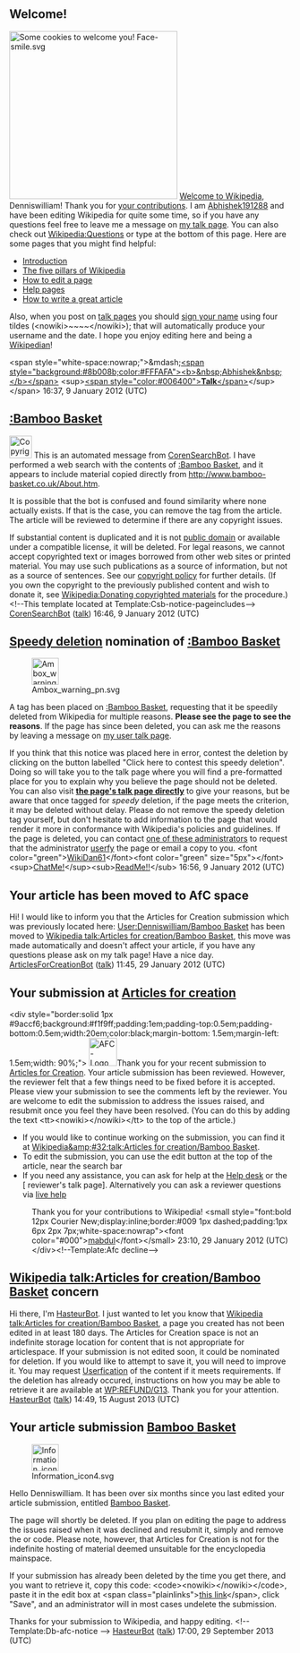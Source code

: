 <article id="34327670" title=User talk:Denniswilliam>
	<talkpage id="34327670" title="User talk:Denniswilliam">
==Welcome!==

[[Image:Chocolate chip cookies.jpg|thumb|300px|Some cookies to welcome you! [[File:Face-smile.svg|25px]]]] [[Wikipedia:Welcoming committee/Welcome to Wikipedia|Welcome to Wikipedia]], Denniswilliam! Thank you for [[Special:Contributions/Denniswilliam|your contributions]]. I am [[User:Abhishek191288|Abhishek191288]] and have been editing Wikipedia for quite some time, so if you have any questions feel free to leave me a message on [[User talk:Abhishek191288|my talk page]]. You can also check out [[Wikipedia:Questions]] or type {{tlx|helpme}} at the bottom of this page.  Here are some pages that you might find helpful:
* [[Wikipedia:Introduction|Introduction]]
* [[Wikipedia:Five pillars|The five pillars of Wikipedia]]
* [[Wikipedia:How to edit a page|How to edit a page]]
* [[Help:Contents|Help pages]]
* [[Wikipedia:Article development|How to write a great article]]
Also, when you post on [[Wikipedia:Talk page|talk pages]] you should [[Wikipedia:Sign your posts on talk pages|sign your name]] using four tildes (&lt;nowiki&gt;~~~~&lt;/nowiki&gt;); that will automatically produce your username and the date.  I hope you enjoy editing here and being a [[Wikipedia:Wikipedians|Wikipedian]]! 
 
&lt;span style=&quot;white-space:nowrap;&quot;&gt;&amp;mdash;[[User:Abhishek191288|&lt;span style=&quot;background:#8b008b;color:#FFFAFA&quot;&gt;&lt;b&gt;&amp;nbsp;Abhishek&amp;nbsp;&lt;/b&gt;&lt;/span&gt;]] &lt;sup&gt;[[User talk:Abhishek191288|&lt;span style=&quot;color:#006400&quot;&gt;'''Talk'''&lt;/span&gt;]]&lt;/sup&gt;&lt;/span&gt; 16:37, 9 January 2012 (UTC)
==[[:Bamboo Basket]]==
[[Image:Copyright-problem.svg|left|40px|alt=|link=]]
This is an automated message from [[User:CorenSearchBot|CorenSearchBot]].  I have performed a web search with the contents of [[:Bamboo Basket]], and it appears to include material copied directly from http://www.bamboo-basket.co.uk/About.htm.  

It is possible that the bot is confused and found similarity where none actually exists. If that is the case, you can remove the tag from the article. The article will be reviewed to determine if there are any copyright issues.

If substantial content is duplicated and it is not [[Wikipedia:Public domain|public domain]] or available under a compatible license, it will be deleted. For legal reasons, we cannot accept copyrighted text or images borrowed from other web sites or printed material. You may use such publications as a source of information, but not as a source of sentences. See our [[Wikipedia:Copyrights|copyright policy]] for further details. (If you own the copyright to the previously published content and wish to donate it, see [[Wikipedia:Donating copyrighted materials]] for the procedure.)&lt;!--This template located at Template:Csb-notice-pageincludes--&gt; [[User:CorenSearchBot|CorenSearchBot]] ([[User talk:CorenSearchBot|talk]]) 16:46, 9 January 2012 (UTC)

==[[Wikipedia:Criteria for speedy deletion|Speedy deletion]] nomination of [[:Bamboo Basket]]==
[[Image:Ambox warning pn.svg|48px|left|alt=|link=]]

A tag has been placed on [[:Bamboo Basket]], requesting that it be speedily deleted from Wikipedia for multiple reasons. '''Please see the page to see the reasons'''. If the page has since been deleted, you can ask me the reasons by leaving a message on [[User talk:WikiDan61|my user talk page]]. 

If you think that this notice was placed here in error, contest the deletion by clicking on the button labelled &quot;Click here to contest this speedy deletion&quot;. Doing so will take you to the talk page where you will find a pre-formatted place for you to explain why you believe the page should not be deleted. You can also visit '''[[Talk:Bamboo Basket|the page's talk page directly]]''' to give your reasons, but be aware that once tagged for ''speedy'' deletion, if the page meets the criterion, it may be deleted without delay. Please do not remove the speedy deletion tag yourself, but don't hesitate to add information to the page that would render it more in conformance with Wikipedia's policies and guidelines. If the page is deleted, you can contact [[:Category:Wikipedia administrators who will provide copies of deleted articles|one of these administrators]] to request that the administrator [[Wikipedia:Userfication#Userfication of deleted content|userfy]] the page or email a copy to you.  &lt;font color=&quot;green&quot;&gt;[[User:WikiDan61|WikiDan61]]&lt;/font&gt;&lt;font color=&quot;green&quot; size=&quot;5px&quot;&gt;&lt;/font&gt;&lt;sup&gt;[[User talk:WikiDan61|ChatMe!]]&lt;/sup&gt;&lt;sub&gt;[[Special:Contributions/WikiDan61|ReadMe!!]]&lt;/sub&gt; 16:56, 9 January 2012 (UTC)

==Your article has been moved to AfC space==
Hi! I would like to inform you that the Articles for Creation submission which was previously located here: [[User:Denniswilliam/Bamboo Basket]] has been moved to [[Wikipedia talk:Articles for creation/Bamboo Basket]], this move was made automatically and doesn't affect your article, if you have any questions please ask on my talk page! Have a nice day. [[User:ArticlesForCreationBot|ArticlesForCreationBot]] ([[User talk:ArticlesForCreationBot|talk]]) 11:45, 29 January 2012 (UTC)
== Your submission at [[WP:AFC|Articles for creation]] ==
&lt;div style=&quot;border:solid 1px #9accf6;background:#f1f9ff;padding:1em;padding-top:0.5em;padding-bottom:0.5em;width:20em;color:black;margin-bottom: 1.5em;margin-left: 1.5em;width: 90%;&quot;&gt; [[File:AFC-Logo_Decline.svg|50px|left]]Thank you for your recent submission to [[WP:AFC|Articles for Creation]]. Your article submission has been reviewed.  However, the reviewer felt that a few things need to be fixed before it is accepted. Please view your submission to see the comments left by the reviewer. You are welcome to edit the submission to address the issues raised, and resubmit once you feel they have been resolved. (You can do this by adding the text &lt;tt&gt;&lt;nowiki&gt;{{subst:submit}}&lt;/nowiki&gt;&lt;/tt&gt; to the top of the article.)
* If you would like to continue working on the submission, you can find it at [[Wikipedia&amp;#32;talk:Articles for creation/Bamboo Basket]].
* To edit the submission, you can use the edit button at the top of the article, near the search bar
* If you need any assistance, you can ask for help at the [[WP:HD|Help desk]] or the [{{fullurl:User_talk:{{urlencode:Mabdul|WIKI}}|action=edit&amp;section=new}} reviewer's talk page]. Alternatively you can ask a reviewer questions via [http://webchat.freenode.net/?channels=wikipedia-en-help live help]
:Thank you for your contributions to Wikipedia! &lt;small style=&quot;font:bold 12px Courier New;display:inline;border:#009 1px dashed;padding:1px 6px 2px 7px;white-space:nowrap&quot;&gt;&lt;font color=&quot;#000&quot;&gt;[[User talk:Mabdul|mabdul]]&lt;/font&gt;&lt;/small&gt; 23:10, 29 January 2012 (UTC)&lt;/div&gt;&lt;!--Template:Afc decline--&gt;
==[[Wikipedia talk:Articles for creation/Bamboo Basket]] concern==
Hi there, I'm [[User:HasteurBot|HasteurBot]]. I just wanted to let you know that [[Wikipedia talk:Articles for creation/Bamboo Basket]], a page you created has not been edited in at least 180 days.  The Articles for Creation space is not an indefinite storage location for content that is not appropriate for articlespace.
If your submission is not edited soon, it could be nominated for deletion.  If you would like to attempt to save it, you will need to improve it.
You may request [[WP:USERFY|Userfication]] of the content if it meets requirements.
If the deletion has already occured, instructions on how you may be able to retrieve it are available at [[WP:REFUND/G13]].
Thank you for your attention. [[User:HasteurBot|HasteurBot]] ([[User talk:HasteurBot|talk]]) 14:49, 15 August 2013 (UTC)
==Your article submission [[Wikipedia talk:Articles for creation/Bamboo Basket|Bamboo Basket]]==
[[File:Information icon4.svg|48px|left|alt=|link=]]

Hello Denniswilliam. It has been over six months since you last edited your article submission, entitled [[Wikipedia talk:Articles for creation/Bamboo Basket|Bamboo Basket]]. 

The page will shortly be deleted. If you plan on editing the page to address the issues raised when it was declined and resubmit it, simply {{edit|Wikipedia talk:Articles for creation/Bamboo Basket|edit the submission}} and remove the {{tlc|db-afc}} or {{tlc|db-g13}} code. Please note, however, that Articles for Creation is not for the indefinite hosting of material deemed unsuitable for the encyclopedia mainspace.

If your submission has already been deleted by the time you get there, and you want to retrieve it, copy this code: &lt;code&gt;&lt;nowiki&gt;{{subst:Refund/G13|&lt;/nowiki&gt;Wikipedia talk:Articles for creation/Bamboo Basket&lt;nowiki&gt;}}&lt;/nowiki&gt;&lt;/code&gt;, paste it in the edit box at &lt;span class=&quot;plainlinks&quot;&gt;[http://en.wikipedia.org/w/index.php?title=Wikipedia:Requests_for_undeletion&amp;action=edit&amp;section=new this link]&lt;/span&gt;, click &quot;Save&quot;, and an administrator will in most cases undelete the submission.

Thanks for your submission to Wikipedia, and happy editing. &lt;!-- Template:Db-afc-notice --&gt; [[User:HasteurBot|HasteurBot]] ([[User talk:HasteurBot|talk]]) 17:00, 29 September 2013 (UTC)
	</talkpage>
</article>